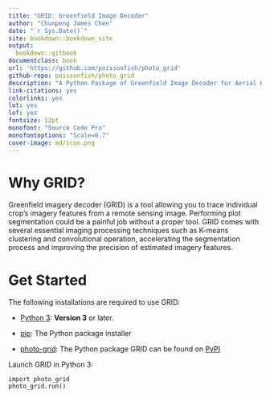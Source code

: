 ```yaml
---
title: "GRID: Greenfield Image Decoder"
author: "Chunpeng James Chen"
date: "`r Sys.Date()`"
site: bookdown::bookdown_site
output:
  bookdown::gitbook
documentclass: book
url: 'https://github.com/poissonfish/photo_grid'
github-repo: poissonfish/photo_grid
description: "A Python Package of Greenfield Image Decoder for Aerial High-Throughput Phenotyping"
link-citations: yes
colorlinks: yes
lot: yes
lof: yes
fontsize: 12pt
monofont: "Source Code Pro"
monofontoptions: "Scale=0.7"
cover-image: md/icon.png
---
```

# Why GRID? {-}
Greenfield imagery decoder (GRID) is a tool allowing you to trace individual crop's imagery features from a remote sensing image. Performing plot segmentation could be a painful job without a proper tool. GRID comes with several essential imaging processing techniques such as  K-means clustering and convolutional operation, accelerating the segmentation process and improving the precision of estimated imagery features.

# Get Started {-}

The following installations are required to use GRID:

- [Python 3](https://www.python.org/downloads/): **Version 3** or later.

- [pip](https://pip.pypa.io/en/stable/): The Python package installer

- [photo-grid](https://pypi.org/project/photo-grid/): The Python package GRID can be found on [PyPI](https://pypi.org/project/photo-grid/)  

Launch GRID in Python 3:
```
import photo_grid
photo_grid.run()
```
